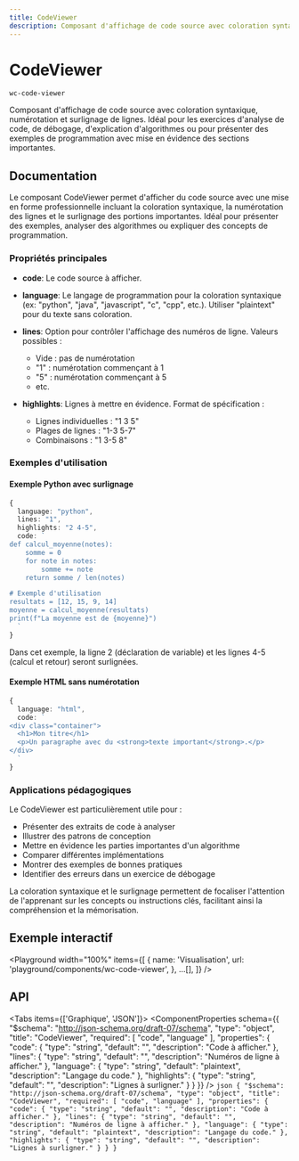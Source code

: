 ```yaml
---
title: CodeViewer
description: Composant d'affichage de code source avec coloration syntaxique, numérotation et surlignage de lignes. Idéal pour les exercices d'analyse de code, de débogage, d'explication d'algorithmes ou pour présenter des exemples de programmation avec mise en évidence des sections importantes.
---
```



# CodeViewer

`wc-code-viewer`

Composant d'affichage de code source avec coloration syntaxique, numérotation et surlignage de lignes. Idéal pour les exercices d'analyse de code, de débogage, d'explication d'algorithmes ou pour présenter des exemples de programmation avec mise en évidence des sections importantes.

## Documentation

Le composant CodeViewer permet d'afficher du code source avec une mise en forme professionnelle incluant la coloration syntaxique, la numérotation des lignes et le surlignage des portions importantes. Idéal pour présenter des exemples, analyser des algorithmes ou expliquer des concepts de programmation.

### Propriétés principales

- **code**: Le code source à afficher.

- **language**: Le langage de programmation pour la coloration syntaxique (ex: "python", "java", "javascript", "c", "cpp", etc.). Utiliser "plaintext" pour du texte sans coloration.

- **lines**: Option pour contrôler l'affichage des numéros de ligne. Valeurs possibles :

  - Vide : pas de numérotation
  - "1" : numérotation commençant à 1
  - "5" : numérotation commençant à 5
  - etc.

- **highlights**: Lignes à mettre en évidence. Format de spécification :
  - Lignes individuelles : "1 3 5"
  - Plages de lignes : "1-3 5-7"
  - Combinaisons : "1 3-5 8"

### Exemples d'utilisation

#### Exemple Python avec surlignage

```typescript
{
  language: "python",
  lines: "1",
  highlights: "2 4-5",
  code: `
def calcul_moyenne(notes):
    somme = 0
    for note in notes:
        somme += note
    return somme / len(notes)

# Exemple d'utilisation
resultats = [12, 15, 9, 14]
moyenne = calcul_moyenne(resultats)
print(f"La moyenne est de {moyenne}")
  `
}
```

Dans cet exemple, la ligne 2 (déclaration de variable) et les lignes 4-5 (calcul et retour) seront surlignées.

#### Exemple HTML sans numérotation

```typescript
{
  language: "html",
  code: `
<div class="container">
  <h1>Mon titre</h1>
  <p>Un paragraphe avec du <strong>texte important</strong>.</p>
</div>
  `
}
```

### Applications pédagogiques

Le CodeViewer est particulièrement utile pour :

- Présenter des extraits de code à analyser
- Illustrer des patrons de conception
- Mettre en évidence les parties importantes d'un algorithme
- Comparer différentes implémentations
- Montrer des exemples de bonnes pratiques
- Identifier des erreurs dans un exercice de débogage

La coloration syntaxique et le surlignage permettent de focaliser l'attention de l'apprenant sur les concepts ou instructions clés, facilitant ainsi la compréhension et la mémorisation.

## Exemple interactif

<Playground
  width="100%"
  items={[
    {
      name: 'Visualisation',
      url: 'playground/components/wc-code-viewer',
    },
    ...[],
  ]}
/>

## API

<Tabs items={['Graphique', 'JSON']}>
  <Tab>
    <ComponentProperties schema={{
  "$schema": "http://json-schema.org/draft-07/schema",
  "type": "object",
  "title": "CodeViewer",
  "required": [
    "code",
    "language"
  ],
  "properties": {
    "code": {
      "type": "string",
      "default": "",
      "description": "Code à afficher."
    },
    "lines": {
      "type": "string",
      "default": "",
      "description": "Numéros de ligne à afficher."
    },
    "language": {
      "type": "string",
      "default": "plaintext",
      "description": "Langage du code."
    },
    "highlights": {
      "type": "string",
      "default": "",
      "description": "Lignes à surligner."
    }
  }
}} />
  </Tab>
  <Tab>
    ```json
    {
  "$schema": "http://json-schema.org/draft-07/schema",
  "type": "object",
  "title": "CodeViewer",
  "required": [
    "code",
    "language"
  ],
  "properties": {
    "code": {
      "type": "string",
      "default": "",
      "description": "Code à afficher."
    },
    "lines": {
      "type": "string",
      "default": "",
      "description": "Numéros de ligne à afficher."
    },
    "language": {
      "type": "string",
      "default": "plaintext",
      "description": "Langage du code."
    },
    "highlights": {
      "type": "string",
      "default": "",
      "description": "Lignes à surligner."
    }
  }
}
    ```
  </Tab>
</Tabs>
